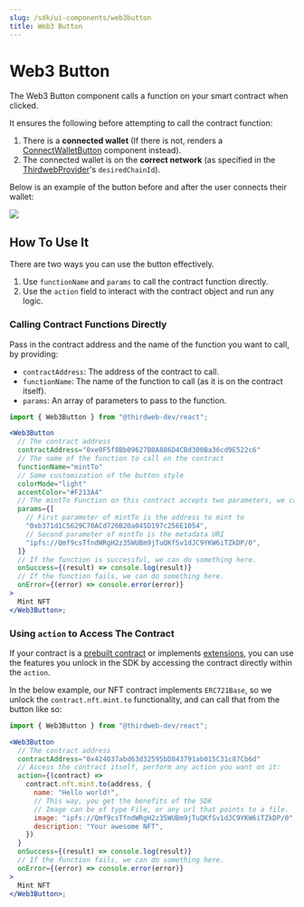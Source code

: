 ```yaml
---
slug: /sdk/ui-components/web3button
title: Web3 Button
---
```



# Web3 Button

The Web3 Button component calls a function on your smart contract when clicked.

It ensures the following before attempting to call the contract function:

1. There is a **connected wallet** (If there is not, renders a [ConnectWalletButton](/sdk/ui-components/connectwalletbutton) component instead).
2. The connected wallet is on the **correct network**
   (as specified in the [ThirdwebProvider](/sdk/set-up-the-sdk/frontend#manual-installation)'s `desiredChainId`).

Below is an example of the button before and after the user connects their wallet:

<div
  style={{
    display: "flex",
    justifyContent: "center",
    marginBottom: 24,
  }}
>
  <img src={"/assets/web3button.png"} style={{ maxHeight: 240 }} />
</div>

<div className="row" style={{ marginBottom: 24 }}>
  <div className="col col--12" style={{ marginTop: 8 }}>
    <QuickstartCard
      name="Example: Web3 Button"
      link="https://web3button.thirdweb-example.com/"
      image="/assets/icons/education.png"
    />
  </div>
</div>

## How To Use It

There are two ways you can use the button effectively.

1. Use `functionName` and `params` to call the contract function directly.
2. Use the `action` field to interact with the contract object and run any logic.

### Calling Contract Functions Directly

Pass in the contract address and the name of the function you want to call, by providing:

- `contractAddress`: The address of the contract to call.
- `functionName`: The name of the function to call (as it is on the contract itself).
- `params`: An array of parameters to pass to the function.

```jsx
import { Web3Button } from "@thirdweb-dev/react";

<Web3Button
  // The contract address
  contractAddress="0xe0F5f8Bb09627B0A886D4CBd300Ba36cd9E522c6"
  // The name of the function to call on the contract
  functionName="mintTo"
  // Some customization of the button style
  colorMode="light"
  accentColor="#F213A4"
  // The mintTo Function on this contract accepts two parameters, we can pass them in an array here.
  params={[
    // First parameter of mintTo is the address to mint to
    "0xb371d1C5629C70ACd726B20a045D197c256E1054",
    // Second parameter of mintTo is the metadata URI
    "ipfs://Qmf9csTfndWRgH2z35WUBm9jTuQKfSv1dJC9YKW6iTZkDP/0",
  ]}
  // If the function is successful, we can do something here.
  onSuccess={(result) => console.log(result)}
  // If the function fails, we can do something here.
  onError={(error) => console.error(error)}
>
  Mint NFT
</Web3Button>;
```

### Using `action` to Access The Contract

If your contract is a [prebuilt contract](/pre-built-contracts) or implements [extensions](/extensions), you can use the features
you unlock in the SDK by accessing the contract directly within the `action`.

In the below example, our NFT contract implements `ERC721Base`, so we unlock the `contract.nft.mint.to` functionality, and can
call that from the button like so:

```jsx
import { Web3Button } from "@thirdweb-dev/react";

<Web3Button
  // The contract address
  contractAddress="0x424037abd63d32595bD843791ab015C31c87Cb6d"
  // Access the contract itself, perform any action you want on it:
  action={(contract) =>
    contract.nft.mint.to(address, {
      name: "Hello world!",
      // This way, you get the benefits of the SDK
      // Image can be of type File, or any url that points to a file.
      image: "ipfs://Qmf9csTfndWRgH2z35WUBm9jTuQKfSv1dJC9YKW6iTZkDP/0",
      description: "Your awesome NFT",
    })
  }
  onSuccess={(result) => console.log(result)}
  // If the function fails, we can do something here.
  onError={(error) => console.error(error)}
>
  Mint NFT
</Web3Button>;
```
